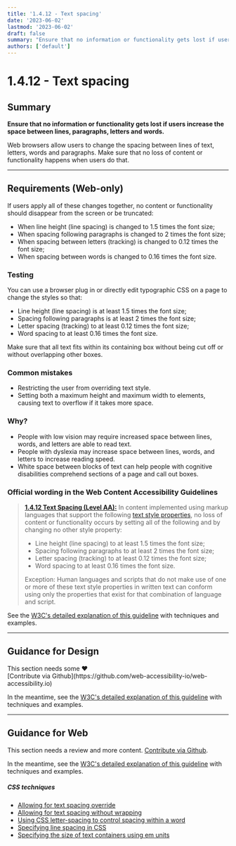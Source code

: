 ```yaml
---
title: '1.4.12 - Text spacing'
date: '2023-06-02'
lastmod: '2023-06-02'
draft: false
summary: "Ensure that no information or functionality gets lost if users increase the space between lines, paragraphs, letters and words."
authors: ['default']
---
```


# 1.4.12 - Text spacing

## Summary

**Ensure that no information or functionality gets lost if users increase the space between lines, paragraphs, letters and words.**

Web browsers allow users to change the spacing between lines of text, letters, words and paragraphs. Make sure that no loss of content or functionality happens when users do that.

---

## Requirements (Web-only)

If users apply all of these changes together, no content or functionality should disappear from the screen or be truncated:

- When line height (line spacing) is changed to 1.5 times the font size;
- When spacing following paragraphs is changed to 2 times the font size;
- When spacing between letters (tracking) is changed to 0.12 times the font size;
- When spacing between words is changed to 0.16 times the font size.

### Testing

You can use a browser plug in or directly edit typographic CSS on a page to change the styles so that:

- Line height (line spacing) is at least 1.5 times the font size;
- Spacing following paragraphs is at least 2 times the font size;
- Letter spacing (tracking) to at least 0.12 times the font size;
- Word spacing to at least 0.16 times the font size.

Make sure that all text fits within its containing box without being cut off or without overlapping other boxes.

### Common mistakes

- Restricting the user from overriding text style.
- Setting both a maximum height and maximum width to elements, causing text to overflow if it takes more space.

### Why?

- People with low vision may require increased space between lines, words, and letters are able to read text.
- People with dyslexia may increase space between lines, words, and letters to increase reading speed.
- White space between blocks of text can help people with cognitive disabilities comprehend sections of a page and call out boxes.

### Official wording in the Web Content Accessibility Guidelines

> [**1.4.12 Text Spacing (Level AA):**](https://www.w3.org/WAI/WCAG21/Understanding/text-spacing.html) In content implemented using markup languages that support the following [text style properties](https://www.w3.org/WAI/WCAG21/Understanding/text-spacing.html#dfn-text), no loss of content or functionality occurs by setting all of the following and by changing no other style property:
>
> - Line height (line spacing) to at least 1.5 times the font size;
> - Spacing following paragraphs to at least 2 times the font size;
> - Letter spacing (tracking) to at least 0.12 times the font size;
> - Word spacing to at least 0.16 times the font size.
>
> Exception: Human languages and scripts that do not make use of one or more of these text style properties in written text can conform using only the properties that exist for that combination of language and script.

See the [W3C's detailed explanation of this guideline](LINK) with techniques and examples.

---

## Guidance for Design

<Callout type="warning">
This section needs some <span role="img" aria-label="love emoji">❤️</span><br/>[Contribute via Github](https://github.com/web-accessibility-io/web-accessibility.io)
</Callout>

In the meantime, see the [W3C's detailed explanation of this guideline](https://www.w3.org/WAI/WCAG21/Understanding/text-spacing.html) with techniques and examples.

---

## Guidance for Web

This section needs a review and more content. [Contribute via Github](https://github.com/web-accessibility-io/web-accessibility.io).

In the meantime, see the [W3C's detailed explanation of this guideline](https://www.w3.org/WAI/WCAG21/Understanding/text-spacing.html) with techniques and examples.

##### CSS techniques

- [Allowing for text spacing override](https://www.w3.org/WAI/WCAG21/Techniques/css/C36)
- [Allowing for text spacing without wrapping](https://www.w3.org/WAI/WCAG21/Techniques/css/C35)
- [Using CSS letter-spacing to control spacing within a word](https://www.w3.org/WAI/WCAG21/Techniques/css/C8)
- [Specifying line spacing in CSS](https://www.w3.org/WAI/WCAG21/Techniques/css/C21)
- [Specifying the size of text containers using em units](https://www.w3.org/WAI/WCAG21/Techniques/css/C28)
